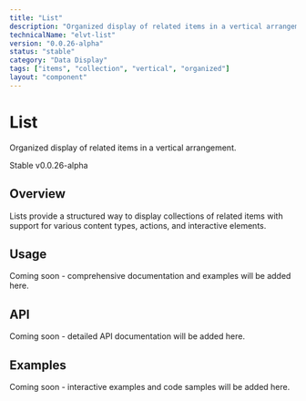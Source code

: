 ```yaml
---
title: "List"
description: "Organized display of related items in a vertical arrangement."
technicalName: "elvt-list"
version: "0.0.26-alpha"
status: "stable"
category: "Data Display"
tags: ["items", "collection", "vertical", "organized"]
layout: "component"
---
```


# List

Organized display of related items in a vertical arrangement.

<elvt-badge tone="success" size="small">Stable</elvt-badge> <elvt-badge tone="neutral" size="small">v0.0.26-alpha</elvt-badge>

## Overview

Lists provide a structured way to display collections of related items with support for various content types, actions, and interactive elements.

## Usage

Coming soon - comprehensive documentation and examples will be added here.

## API

Coming soon - detailed API documentation will be added here.

## Examples

Coming soon - interactive examples and code samples will be added here.